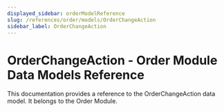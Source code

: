 ```yaml
---
displayed_sidebar: orderModelReference
slug: /references/order/models/OrderChangeAction
sidebar_label: OrderChangeAction
---
```



# OrderChangeAction - Order Module Data Models Reference

This documentation provides a reference to the OrderChangeAction data model. It belongs to the Order Module.

<SourceCodeLink link="https://github.com/medusajs/medusa/blob/9069e9279ee230384cf09c553f60ab6caa0e7012/packages/modules/order/src/models/order-change-action.ts#L72" />
